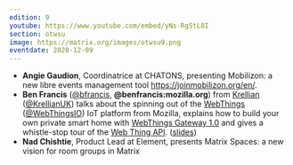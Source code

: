 ```yaml
---
edition: 9
youtube: https://www.youtube.com/embed/yNs-Rg5tL8I
section: otwsu
image: https://matrix.org/images/otwsu9.png
eventdate: 2020-12-09
---
```


* **Angie Gaudion**, Coordinatrice at CHATONS, presenting Mobilizon: a new libre events management tool <https://joinmobilizon.org/en/>.  
* **Ben Francis** ([@bfrancis](https://twitter.com/bfrancis), **@benfrancis:mozilla.org**) from [Krellian](https://krellian.com/) ([@KrellianUK](https://twitter.com/KrellianUK)) talks about the spinning out of the [WebThings](https://webthings.io/) ([@WebThingsIO](https://twitter.com/WebThingsIO)) IoT platform from Mozilla, explains how to build your own private smart home with [WebThings Gateway 1.0](https://webthings.io/gateway/) and gives a whistle-stop tour of the [Web Thing API](https://webthings.io/api/). ([slides](https://docs.google.com/presentation/d/e/2PACX-1vRzYZIsG4FW9TbbUrn0ugw6RGCcwlvL09WM46sj-pi2Zbwqoh1wImnwL4HwjKAisW8F6TOYq8WvdAyp/pub?start=false&loop=false&delayms=3000#slide=id.ga2cfaba1a3_0_161))
* **Nad Chishtie**, Product Lead at Element, presents Matrix Spaces: a new vision for room groups in Matrix
